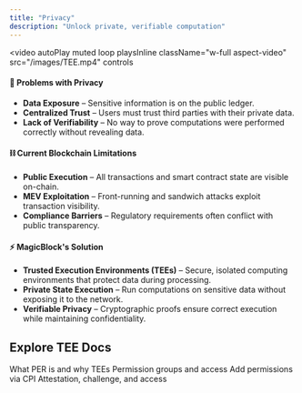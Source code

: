```yaml
---
title: "Privacy"
description: "Unlock private, verifiable computation"
---
```


<video
  autoPlay
  muted
  loop
  playsInline
  className="w-full aspect-video"
  src="/images/TEE.mp4"
  controls
></video>

#### 🔴 Problems with Privacy

- **Data Exposure** – Sensitive information is on the public ledger.
- **Centralized Trust** – Users must trust third parties with their private data.
- **Lack of Verifiability** – No way to prove computations were performed correctly without revealing data.

#### ⛓️ Current Blockchain Limitations

- **Public Execution** – All transactions and smart contract state are visible on-chain.
- **MEV Exploitation** – Front-running and sandwich attacks exploit transaction visibility.
- **Compliance Barriers** – Regulatory requirements often conflict with public transparency.

#### ⚡ MagicBlock's Solution

- **Trusted Execution Environments (TEEs)** – Secure, isolated computing environments that protect data during processing.
- **Private State Execution** – Run computations on sensitive data without exposing it to the network.
- **Verifiable Privacy** – Cryptographic proofs ensure correct execution while maintaining confidentiality.

## Explore TEE Docs

<CardGroup cols={2}>
  <Card
    title="TEE Introduction"
    icon="shield"
    href="/pages/tools/tee/introduction"
    iconType="duotone"
  >
    What PER is and why TEEs
  </Card>
  <Card
    title="Authorization"
    icon="key"
    href="/pages/tools/tee/authorization"
    iconType="duotone"
  >
    Permission groups and access
  </Card>
  <Card
    title="Program Implementation"
    icon="code"
    href="/pages/tools/tee/program-implementation"
    iconType="duotone"
  >
    Add permissions via CPI
  </Card>
  <Card
    title="Client Implementation"
    icon="browser"
    href="/pages/tools/tee/client-implementation"
    iconType="duotone"
  >
    Attestation, challenge, and access
  </Card>
</CardGroup>
